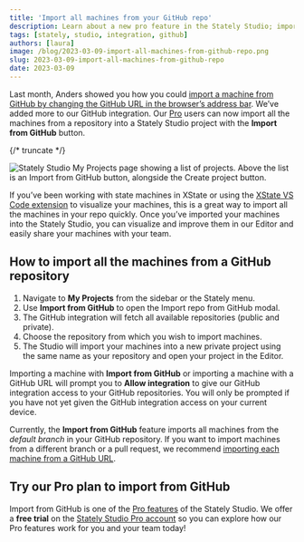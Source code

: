 ```yaml
---
title: 'Import all machines from your GitHub repo'
description: Learn about a new pro feature in the Stately Studio; importing all your machines from a GitHub repo.
tags: [stately, studio, integration, github]
authors: [laura]
image: /blog/2023-03-09-import-all-machines-from-github-repo.png
slug: 2023-03-09-import-all-machines-from-github-repo
date: 2023-03-09
---
```


Last month, Anders showed you how you could [import a machine from GitHub by changing the GitHub URL in the browser’s address bar](/blog/2023-02-06-github-import-machines/index.mdx). We’ve added more to our GitHub integration. Our [Pro](https://stately.ai/pricing) users can now import all the machines from a repository into a Stately Studio project with the **Import from GitHub** button.

{/* truncate */}

![Stately Studio My Projects page showing a list of projects. Above the list is an Import from GitHub button, alongside the Create project button.](2023-03-09-import-all-machines-from-github-repo-button.png)

If you’ve been working with state machines in XState or using the [XState VS Code extension](https://marketplace.visualstudio.com/items?itemName=statelyai.stately-vscode) to visualize your machines, this is a great way to import all the machines in your repo quickly. Once you’ve imported your machines into the Stately Studio, you can visualize and improve them in our Editor and easily share your machines with your team.

## How to import all the machines from a GitHub repository

1. Navigate to **My Projects** from the sidebar or the Stately menu.
2. Use **Import from GitHub** to open the Import repo from GitHub modal.
3. The GitHub integration will fetch all available repositories (public and private).
4. Choose the repository from which you wish to import machines.
5. The Studio will import your machines into a new private project using the same name as your repository and open your project in the Editor.

Importing a machine with **Import from GitHub** or importing a machine with a GitHub URL will prompt you to **Allow integration** to give our GitHub integration access to your GitHub repositories. You will only be prompted if you have not yet given the GitHub integration access on your current device.

Currently, the **Import from GitHub** feature imports all machines from the _default branch_ in your GitHub repository. If you want to import machines from a different branch or a pull request, we recommend [importing each machine from a GitHub URL](/blog/2023-02-06-github-import-machines/index.mdx).

## Try our Pro plan to import from GitHub

Import from GitHub is one of the [Pro features](https://stately.ai/docs/studio-pro-plan) of the Stately Studio. We offer a **free trial** on the [Stately Studio Pro account](https://stately.ai/pricing) so you can explore how our Pro features work for you and your team today!
